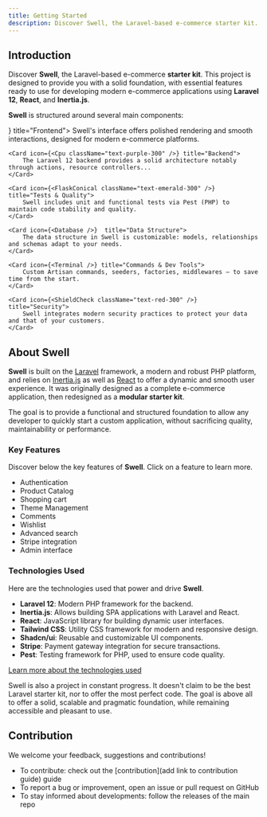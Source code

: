 ```yaml
---
title: Getting Started
description: Discover Swell, the Laravel-based e-commerce starter kit.
---
```


## Introduction

Discover **Swell**, the Laravel-based e-commerce **starter kit**. This project is designed to provide you with a solid foundation,
with essential features ready to use for developing modern e-commerce applications using **Laravel 12**, **React**, and **Inertia.js**.

**Swell** is structured around several main components:

<Cards>
    <Card icon={<Monitor className="text-blue-300" />} title="Frontend">
        Swell's interface offers polished rendering and smooth interactions, designed for modern e-commerce platforms.
    </Card>

    <Card icon={<Cpu className="text-purple-300" />} title="Backend">
        The Laravel 12 backend provides a solid architecture notably through actions, resource controllers...
    </Card>

    <Card icon={<FlaskConical className="text-emerald-300" />} title="Tests & Quality">
        Swell includes unit and functional tests via Pest (PHP) to maintain code stability and quality.
    </Card>

    <Card icon={<Database />}  title="Data Structure">
        The data structure in Swell is customizable: models, relationships and schemas adapt to your needs.
    </Card>

    <Card icon={<Terminal />} title="Commands & Dev Tools">
        Custom Artisan commands, seeders, factories, middlewares — to save time from the start.
    </Card>

    <Card icon={<ShieldCheck className="text-red-300" />} title="Security">
        Swell integrates modern security practices to protect your data and that of your customers.
    </Card>
</Cards>

## About Swell

**Swell** is built on the [Laravel](https://laravel.com) framework, a modern and robust PHP platform, and relies on
[Inertia.js](https://inertiajs.com) as well as [React](https://reactjs.org) to offer a dynamic and smooth user experience.
It was originally designed as a complete e-commerce application, then redesigned as a **modular starter kit**.

The goal is to provide a functional and structured foundation to allow any developer to quickly start
a custom application, without sacrificing quality, maintainability or performance.

### Key Features

Discover below the key features of **Swell**. Click on a feature to learn more.

- Authentication
- Product Catalog
- Shopping cart
- Theme Management
- Comments
- Wishlist
- Advanced search
- Stripe integration
- Admin interface

### Technologies Used

Here are the technologies used that power and drive **Swell**.

- **Laravel 12**: Modern PHP framework for the backend.
- **Inertia.js**: Allows building SPA applications with Laravel and React.
- **React**: JavaScript library for building dynamic user interfaces.
- **Tailwind CSS**: Utility CSS framework for modern and responsive design.
- **Shadcn/ui**: Reusable and customizable UI components.
- **Stripe**: Payment gateway integration for secure transactions.
- **Pest**: Testing framework for PHP, used to ensure code quality.

[Learn more about the technologies used](/technologies)

<Callout>
    Swell is also a project in constant progress. It doesn't claim to be the best Laravel starter kit, nor to offer the most perfect code. The goal is above all to offer a solid, scalable and pragmatic foundation, while remaining accessible and pleasant to use.
</Callout>


## Contribution

We welcome your feedback, suggestions and contributions!

- To contribute: check out the [contribution](add link to contribution guide) guide
- To report a bug or improvement, open an issue or pull request on GitHub
- To stay informed about developments: follow the releases of the main repo